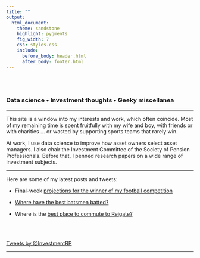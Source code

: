 ```yaml
---
title: ""
output:
  html_document:
    theme: sandstone
    highlight: pygments
    fig_width: 7
    css: styles.css
    include:
      before_body: header.html
      after_body: footer.html
---
```


<br></br>

### Data science • Investment thoughts • Geeky miscellanea

---

This site is a window into my interests and work, which often coincide. Most of my remaining time is spent fruitfully with my wife and boy, with friends or with charities … or wasted by supporting sports teams that rarely win.

At work, I use data science to improve how asset owners select asset managers. I also chair the Investment Committee of the Society of Pension Professionals. Before that, I penned research papers on a wide range of investment subjects.

---

Here are some of my latest posts and tweets:
  
  * Final-week [projections for the winner of my football competition](2016PremPredict3.html) 
  
  * [Where have the best batsmen batted?](Batting.html)
  
  * Where is the [best place to commute to Reigate?](Commute.html)

<br></br>

<a class="twitter-timeline" data-dnt="true" href="https://twitter.com/InvestmentRP"
data-chrome="noheader noborders transparent"
height="800"
data-widget-id="308290928899137536">Tweets by @InvestmentRP</a>
<script>!function(d,s,id){var js,fjs=d.getElementsByTagName(s)[0],p=/^http:/.test(d.location)?'http':'https';if(!d.getElementById(id)){js=d.createElement(s);js.id=id;js.src=p+"://platform.twitter.com/widgets.js";fjs.parentNode.insertBefore(js,fjs);}}(document,"script","twitter-wjs");</script>

---

